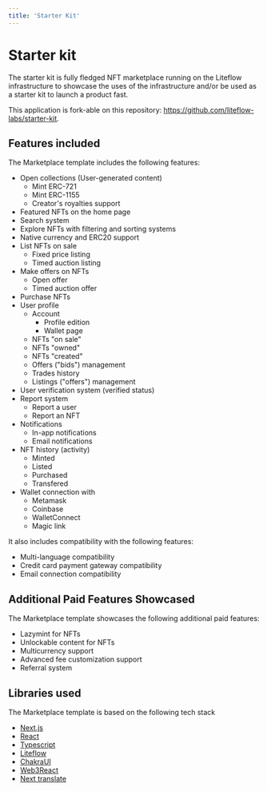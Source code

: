 ```yaml
---
title: 'Starter Kit'
---
```


# Starter kit

The starter kit is fully fledged NFT marketplace running on the Liteflow infrastructure to showcase the uses of the infrastructure and/or be used as a starter kit to launch a product fast.

This application is fork-able on this repository: https://github.com/liteflow-labs/starter-kit.

## Features included

The Marketplace template includes the following features:

- Open collections (User-generated content)
  - Mint ERC-721
  - Mint ERC-1155
  - Creator's royalties support
- Featured NFTs on the home page
- Search system
- Explore NFTs with filtering and sorting systems
- Native currency and ERC20 support
- List NFTs on sale
  - Fixed price listing
  - Timed auction listing
- Make offers on NFTs
  - Open offer
  - Timed auction offer
- Purchase NFTs
- User profile
  - Account
    - Profile edition
    - Wallet page
  - NFTs "on sale"
  - NFTs "owned"
  - NFTs "created"
  - Offers ("bids") management
  - Trades history
  - Listings ("offers") management
- User verification system (verified status)
- Report system
  - Report a user
  - Report an NFT
- Notifications
  - In-app notifications
  - Email notifications
- NFT history (activity)
  - Minted
  - Listed
  - Purchased
  - Transfered
- Wallet connection with
  - Metamask
  - Coinbase
  - WalletConnect
  - Magic link

It also includes compatibility with the following features:

- Multi-language compatibility
- Credit card payment gateway compatibility
- Email connection compatibility

## Additional Paid Features Showcased

The Marketplace template showcases the following additional paid features:

- Lazymint for NFTs
- Unlockable content for NFTs
- Multicurrency support
- Advanced fee customization support
- Referral system

## Libraries used

The Marketplace template is based on the following tech stack

- [Next.js](https://nextjs.org/)
- [React](https://reactjs.org/)
- [Typescript](https://www.typescriptlang.org/)
- [Liteflow](https://liteflow.com/)
- [ChakraUI](https://chakra-ui.com/)
- [Web3React](https://github.com/Uniswap/web3-react)
- [Next translate](https://github.com/aralroca/next-translate)
